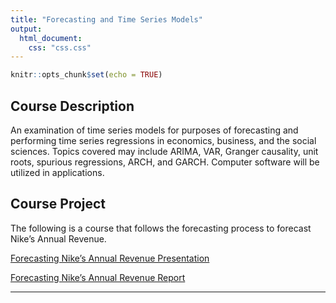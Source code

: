 ```yaml
---
title: "Forecasting and Time Series Models"
output:
  html_document:
    css: "css.css"
---
```


```r
knitr::opts_chunk$set(echo = TRUE)
```

## Course Description

An examination of time series models for purposes of forecasting and performing time series regressions in economics, business, and the social sciences. Topics covered may include ARIMA, VAR, Granger causality, unit roots, spurious regressions, ARCH, and GARCH. Computer software will be utilized in applications.

## Course Project

The following is a course that follows the forecasting process to forecast Nike's Annual Revenue.

[Forecasting Nike's Annual Revenue Presentation](Time_Series/Forecasting_Nike’s_Annual_Revenue.pdf)

[Forecasting Nike's Annual Revenue Report](Time_Series/AlexPettis_FinalProject.pdf)

__________
